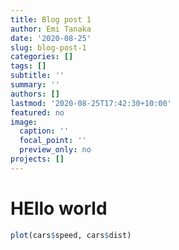 ```yaml
---
title: Blog post 1
author: Emi Tanaka
date: '2020-08-25'
slug: blog-post-1
categories: []
tags: []
subtitle: ''
summary: ''
authors: []
lastmod: '2020-08-25T17:42:30+10:00'
featured: no
image:
  caption: ''
  focal_point: ''
  preview_only: no
projects: []
---
```



# HEllo world

```r
plot(cars$speed, cars$dist)
```

